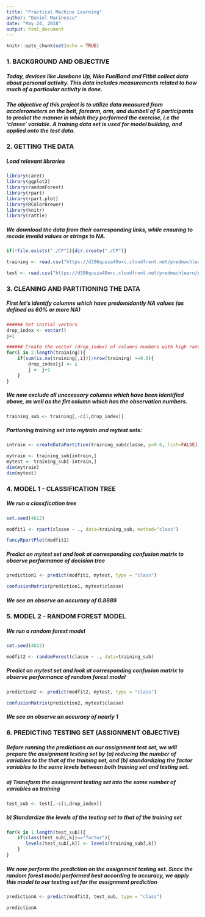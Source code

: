 ---
title: "Practical Machine Learning"
author: "Daniel Marinescu"
date: "May 24, 2018"
output: html_document
---

```{r setup, include=FALSE}
knitr::opts_chunk$set(echo = TRUE)
```

### 1. BACKGROUND AND OBJECTIVE
##### Today, devices like Jawbone Up, Nike FuelBand and Fitbit collect data about personal activity. This data includes measurements related to how much of a particular activity is done. 

##### The objective of this project is to utilize data measured from accelerometers on the belt, forearm, arm, and dumbell of 6 participants to predict the manner in which they performed the exercise, i.e the 'classe' variable. A training data set is used for model building, and applied onto the test data.

### 2. GETTING THE DATA

##### Load relevant libraries 

```{r echo=TRUE}

library(caret)
library(ggplot2)
library(randomForest)
library(rpart)
library(rpart.plot)
library(RColorBrewer)
library(knitr)
library(rattle)

```

##### We download the data from their corresponding links, while ensuring to recode invalid values or strings to NA.

```{r echo=TRUE}

if(!file.exists("./CP")){dir.create("./CP")}

training <- read.csv("https://d396qusza40orc.cloudfront.net/predmachlearn/pml-training.csv", na.strings=c("NA","#DIV/0!",""))

test <- read.csv("https://d396qusza40orc.cloudfront.net/predmachlearn/pml-testing.csv",na.strings=c("NA","#DIV/0!",""))

```

### 3. CLEANING AND PARTITIONING THE DATA

##### First let's identify columns which have predomidantly NA values (as defined as 60% or more NA)

```{r echo=TRUE}

###### Set initial vectors 
drop_index <- vector()
j=1

###### Create the vector (drop_index) of columns numbers with high rates of NA
for(i in 2:length(training)){
    if(sum(is.na(training[,i]))/nrow(training) >=0.6){
        drop_index[j] <- i
        j <- j+1
    }
}

```

##### We now exclude all unecessary columns which have been identified above, as well as the firt column which has the observation numbers.

```{r echo=TRUE}

training_sub <- training[,-c(1,drop_index)]

```

##### Partioning training set into mytrain and mytest sets:

```{r echo=TRUE}

intrain <- createDataPartition(training_sub$classe, p=0.6, list=FALSE)

mytrain <- training_sub[intrain,]
mytest <- training_sub[-intrain,]
dim(mytrain)
dim(mytest)

```

### 4. MODEL 1 - CLASSIFICATION TREE
##### We run a classfication tree

```{r echo=TRUE}

set.seed(4812)

modfit1 <- rpart(classe ~ ., data=training_sub, method="class")

fancyRpartPlot(modfit1)

```

##### Predict on mytest set and look at corresponding confusion matrix to observe performance of decision tree

```{r echo=TRUE}

prediction1 <- predict(modfit1, mytest, type = "class")

confusionMatrix(prediction1, mytest$classe)

```

##### We see an observe an accuracy of 0.8689

### 5. MODEL 2 - RANDOM FOREST MODEL
##### We run a random forest model

```{r echo=TRUE}

set.seed(4812)

modfit2 <- randomForest(classe ~ ., data=training_sub)

```

##### Predict on mytest set and look at corresponding confusion matrix to observe performance of random forest model

```{r echo=TRUE}

prediction2 <- predict(modfit2, mytest, type = "class")

confusionMatrix(prediction2, mytest$classe)

```

##### We see an observe an accuracy of nearly 1

### 6. PREDICTING TESTING SET (ASSIGNMENT OBJECTIVE)

##### Before running the predictions on our assignment test set, we will prepare the assignment testing set by (a) reducing the number of variables to the that of the training set, and (b) standardizing the factor variables to the same levels between both training set and testing set.

##### a) Transform the assignment testing set into the same number of variables as training

```{r echo=TRUE}

test_sub <- test[,-c(1,drop_index)]

```

##### b) Standardize the levels of the testing set to that of the training set

```{r echo=TRUE}

for(k in 1:length(test_sub)){
    if(class(test_sub[,k])=="factor"){
       levels(test_sub[,k]) <- levels(training_sub[,k])
    }
}

```

##### We now perform the prediction on the assignment testing set. Since the random forest model performed best according to accuracy, we apply this model to our testing set for the assignment prediction

```{r echo=TRUE}

predictionA <- predict(modfit2, test_sub, type = "class")

predictionA

```
